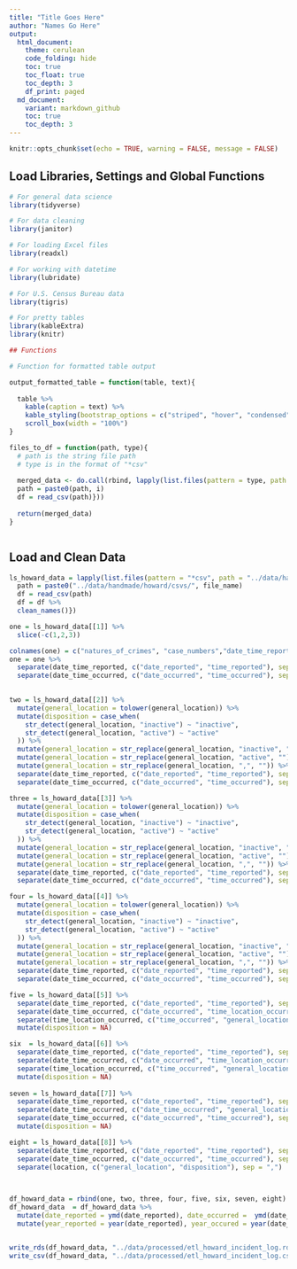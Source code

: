 ```yaml
---
title: "Title Goes Here"
author: "Names Go Here" 
output:
  html_document:
    theme: cerulean
    code_folding: hide
    toc: true
    toc_float: true
    toc_depth: 3
    df_print: paged
  md_document:
    variant: markdown_github
    toc: true
    toc_depth: 3
---
```

```r
knitr::opts_chunk$set(echo = TRUE, warning = FALSE, message = FALSE)
```



## Load Libraries, Settings and Global Functions
```r
# For general data science
library(tidyverse)

# For data cleaning
library(janitor)

# For loading Excel files
library(readxl)

# For working with datetime
library(lubridate)

# For U.S. Census Bureau data
library(tigris)

# For pretty tables
library(kableExtra)
library(knitr)

## Functions 

# Function for formatted table output

output_formatted_table = function(table, text){
  
  table %>% 
    kable(caption = text) %>%
    kable_styling(bootstrap_options = c("striped", "hover", "condensed", "responsive"), font_size = 14, fixed_thead = T) %>%
    scroll_box(width = "100%")
}

files_to_df = function(path, type){
  # path is the string file path
  # type is in the format of "*csv"
  
  merged_data <- do.call(rbind, lapply(list.files(pattern = type, path = path), function(file_name){
  path = paste0(path, i)
  df = read_csv(path)}))
  
  return(merged_data)
}



```
## Load and Clean Data

```r

ls_howard_data = lapply(list.files(pattern = "*csv", path = "../data/handmade/howard/csvs/"), function(file_name){
  path = paste0("../data/handmade/howard/csvs/", file_name)
  df = read_csv(path)
  df = df %>% 
  clean_names()})

```



```r

one = ls_howard_data[[1]] %>% 
  slice(-c(1,2,3))

colnames(one) = c("natures_of_crimes", "case_numbers","date_time_reported","date_time_occurred","general_location","disposition") 
one = one %>% 
  separate(date_time_reported, c("date_reported", "time_reported"), sep = "/") %>% 
  separate(date_time_occurred, c("date_occurred", "time_occurred"), sep = "/")
  

two = ls_howard_data[[2]] %>% 
  mutate(general_location = tolower(general_location)) %>% 
  mutate(disposition = case_when(
    str_detect(general_location, "inactive") ~ "inactive",
    str_detect(general_location, "active") ~ "active"
  )) %>% 
  mutate(general_location = str_replace(general_location, "inactive", "")) %>% 
  mutate(general_location = str_replace(general_location, "active", "")) %>% 
  mutate(general_location = str_replace(general_location, ",", "")) %>% 
  separate(date_time_reported, c("date_reported", "time_reported"), sep = " ") %>% 
  separate(date_time_occurred, c("date_occurred", "time_occurred"), sep = " ")

three = ls_howard_data[[3]] %>% 
  mutate(general_location = tolower(general_location)) %>% 
  mutate(disposition = case_when(
    str_detect(general_location, "inactive") ~ "inactive",
    str_detect(general_location, "active") ~ "active"
  )) %>% 
  mutate(general_location = str_replace(general_location, "inactive", "")) %>% 
  mutate(general_location = str_replace(general_location, "active", "")) %>% 
  mutate(general_location = str_replace(general_location, ",", "")) %>% 
  separate(date_time_reported, c("date_reported", "time_reported"), sep = "/") %>% 
  separate(date_time_occurred, c("date_occurred", "time_occurred"), sep = "/")

four = ls_howard_data[[4]] %>% 
  mutate(general_location = tolower(general_location)) %>% 
  mutate(disposition = case_when(
    str_detect(general_location, "inactive") ~ "inactive",
    str_detect(general_location, "active") ~ "active"
  )) %>% 
  mutate(general_location = str_replace(general_location, "inactive", "")) %>% 
  mutate(general_location = str_replace(general_location, "active", "")) %>% 
  mutate(general_location = str_replace(general_location, ",", "")) %>% 
  separate(date_time_reported, c("date_reported", "time_reported"), sep = "/") %>% 
  separate(date_time_occurred, c("date_occurred", "time_occurred"), sep = "/")

five = ls_howard_data[[5]] %>% 
  separate(date_time_reported, c("date_reported", "time_reported"), sep = "/") %>% 
  separate(date_time_occurred, c("date_occurred", "time_location_occurred"), sep = "/") %>% 
  separate(time_location_occurred, c("time_occurred", "general_location"), sep = ",") %>% 
  mutate(disposition = NA)

six  = ls_howard_data[[6]] %>% 
  separate(date_time_reported, c("date_reported", "time_reported"), sep = " ") %>% 
  separate(date_time_occurred, c("date_occurred", "time_location_occurred"), sep = " ") %>% 
  separate(time_location_occurred, c("time_occurred", "general_location"), sep = ",") %>% 
  mutate(disposition = NA)
  
seven = ls_howard_data[[7]] %>% 
  separate(date_time_reported, c("date_reported", "time_reported"), sep = " ") %>%
  separate(date_time_occurred, c("date_time_occurred", "general_location"), sep = ",") %>% 
  separate(date_time_occurred, c("date_occurred", "time_occurred"), sep = " ") %>% 
  mutate(disposition = NA)

eight = ls_howard_data[[8]] %>% 
  separate(date_time_reported, c("date_reported", "time_reported"), sep = " ") %>% 
  separate(date_time_occurred, c("date_occurred", "time_occurred"), sep = " ") %>% 
  separate(location, c("general_location", "disposition"), sep = ",") 
  


df_howard_data = rbind(one, two, three, four, five, six, seven, eight)
df_howard_data  = df_howard_data %>% 
  mutate(date_reported = ymd(date_reported), date_occurred =  ymd(date_occurred)) %>% 
  mutate(year_reported = year(date_reported), year_occured = year(date_occurred))



```





```r

write_rds(df_howard_data, "../data/processed/etl_howard_incident_log.rds")
write_csv(df_howard_data, "../data/processed/etl_howard_incident_log.csv")




```




